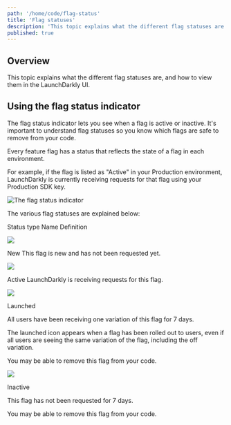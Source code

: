 ```yaml
---
path: '/home/code/flag-status'
title: 'Flag statuses'
description: 'This topic explains what the different flag statuses are.'
published: true
---
```


## Overview

This topic explains what the different flag statuses are, and how to view them in the LaunchDarkly UI.

## Using the flag status indicator

The flag status indicator lets you see when a flag is active or inactive. It's important to understand flag statuses so you know which flags are safe to remove from your code.

Every feature flag has a status that reflects the state of a flag in each environment.

For example, if the flag is listed as "Active" in your Production environment, LaunchDarkly is currently receiving requests for that flag using your Production SDK key.

![The flag status indicator](../../images/flag-status-indicators-callout.png)


The various flag statuses are explained below:

<Table>
  <TableHeader>
    <TableHeadCell>Status type</TableHeadCell>
    <TableHeadCell>Name</TableHeadCell>
    <TableHeadCell>Definition</TableHeadCell>
  </TableHeader>
  <TableBody>
    <TableRow>
<TableCell>

![](../../images/flag-status-indicator-new.png)

</TableCell>
      <TableCell>New</TableCell>
      <TableCell>This flag is new and has not been requested yet.</TableCell>
    </TableRow>
    <TableRow>
<TableCell>

![](../../images/flag-status-indicator-active.png)

</TableCell>
        <TableCell>Active</TableCell>
        <TableCell>LaunchDarkly is receiving requests for this flag.</TableCell>
    </TableRow>
    <TableRow>
<TableCell>

![](../../images/flag-status-indicator-launched.png)

</TableCell>
      <TableCell>Launched</TableCell>
<TableCell>

All users have been receiving one variation of this flag for 7 days.<br/>

The launched icon appears when a flag has been rolled out to users, even if all users are seeing the same variation of the flag, including the off variation.<br/>

You may be able to remove this flag from your code.

</TableCell>
    </TableRow>
    <TableRow>
<TableCell>

![](../../images/flag-status-indicator-inactive.png)

</TableCell>
      <TableCell>Inactive</TableCell>
<TableCell>

This flag has not been requested for 7 days.<br/>

You may be able to remove this flag from your code.

</TableCell>
    </TableRow>
  </TableBody>
</Table>

